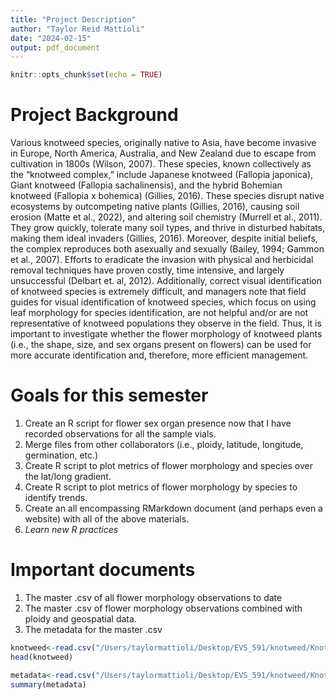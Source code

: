 ```yaml
---
title: "Project Description"
author: "Taylor Reid Mattioli"
date: "2024-02-15"
output: pdf_document
---
```


```r
knitr::opts_chunk$set(echo = TRUE)
```

# Project Background

Various knotweed species, originally native to Asia, have become invasive in Europe, North America, Australia, and New Zealand due to escape from cultivation in 1800s (Wilson, 2007). These species, known collectively as the “knotweed complex,” include Japanese knotweed (Fallopia japonica), Giant knotweed (Fallopia sachalinensis), and the hybrid Bohemian knotweed (Fallopia x bohemica) (Gillies, 2016). These species disrupt native ecosystems by outcompeting native plants (Gillies, 2016), causing soil erosion (Matte et al., 2022), and altering soil chemistry (Murrell et al., 2011). They grow quickly, tolerate many soil types, and thrive in disturbed habitats, making them ideal invaders (Gillies, 2016). Moreover, despite initial beliefs, the complex reproduces both asexually and sexually (Bailey, 1994; Gammon et al., 2007). Efforts to eradicate the invasion with physical and herbicidal removal techniques have proven costly, time intensive, and largely unsuccessful (Delbart et. al, 2012). Additionally, correct visual identification of knotweed species is extremely difficult, and managers note that field guides for visual identification of knotweed species, which focus on using leaf morphology for species identification, are not helpful and/or are not representative of knotweed populations they observe in the field. Thus, it is important to investigate whether the flower morphology of knotweed plants (i.e., the shape, size, and sex organs present on flowers) can be used for more accurate identification and, therefore, more efficient management. 

# Goals for this semester

1. Create an R script for flower sex organ presence now that I have recorded observations for all the sample vials.
2. Merge files from other collaborators (i.e., ploidy, latitude, longitude, germination, etc.)
3. Create R script to plot metrics of flower morphology and species over the lat/long gradient.
4. Create R script to plot metrics of flower morphology by species to identify trends.
5. Create an all encompassing RMarkdown document (and perhaps even a website) with all of the above materials.
6. _Learn new R practices_

# Important documents
1. The master .csv of all flower morphology observations to date
2. The master .csv of flower morphology observations combined with ploidy and geospatial data.
3. The metadata for the master .csv

```r
knotweed<-read.csv("/Users/taylormattioli/Desktop/EVS_591/knotweed/Knotweed_Data_original_combined.csv")
head(knotweed)
```
```r
metadata<-read.csv("/Users/taylormattioli/Desktop/EVS_591/knotweed/Knotweed_metadata_NOT_combined.csv")
summary(metadata)
```